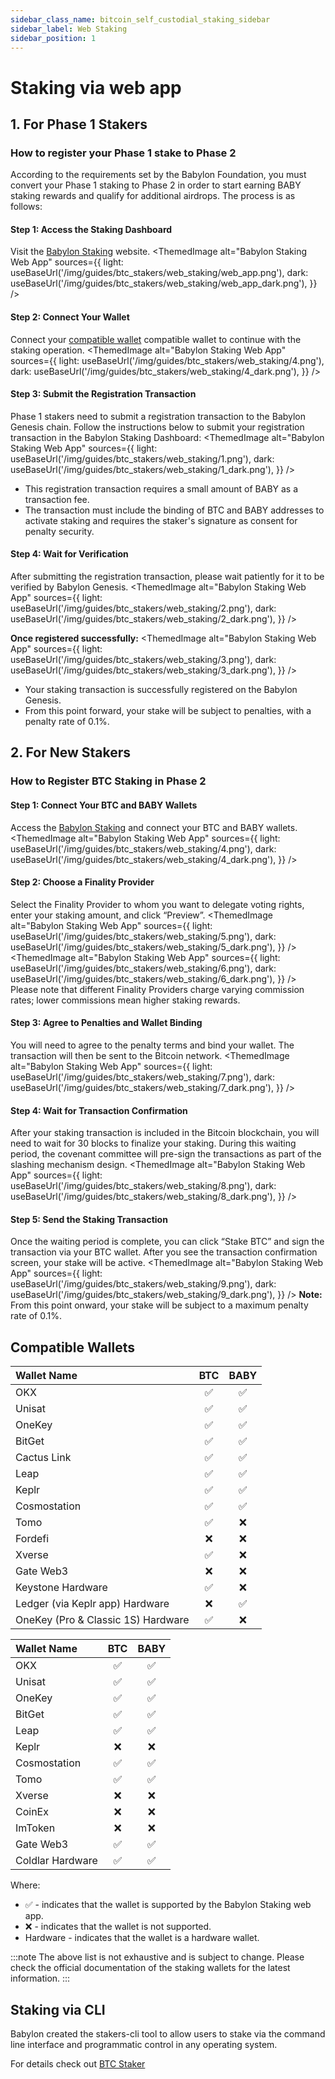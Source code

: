 ```yaml
---
sidebar_class_name: bitcoin_self_custodial_staking_sidebar
sidebar_label: Web Staking
sidebar_position: 1
---
```



# Staking via web app

## 1. For Phase 1 Stakers
### How to register your Phase 1 stake to Phase 2

According to the requirements set by the Babylon Foundation, you must convert your Phase 1 staking to Phase 2 in order to start earning BABY staking rewards and qualify for additional airdrops. The process is as follows:

#### Step 1: Access the Staking Dashboard
Visit the [Babylon Staking](https://btcstaking.babylonlabs.io/) website.
<ThemedImage
  alt="Babylon Staking Web App"
  sources={{
    light: useBaseUrl('/img/guides/btc_stakers/web_staking/web_app.png'),
    dark: useBaseUrl('/img/guides/btc_stakers/web_staking/web_app_dark.png'),
  }}
/>

#### Step 2: Connect Your Wallet
Connect your [compatible wallet](/guides/btc_stakers/native_staking/web_staking/#compatible-wallets) compatible wallet to continue with the staking operation.
<ThemedImage
  alt="Babylon Staking Web App"
  sources={{
    light: useBaseUrl('/img/guides/btc_stakers/web_staking/4.png'),
    dark: useBaseUrl('/img/guides/btc_stakers/web_staking/4_dark.png'),
  }}
/>
#### Step 3: Submit the Registration Transaction
Phase 1 stakers need to submit a registration transaction to the Babylon Genesis chain. Follow the instructions below to submit your registration transaction in the Babylon Staking Dashboard:
<ThemedImage
  alt="Babylon Staking Web App"
  sources={{
    light: useBaseUrl('/img/guides/btc_stakers/web_staking/1.png'),
    dark: useBaseUrl('/img/guides/btc_stakers/web_staking/1_dark.png'),
  }}
/>
- This registration transaction requires a small amount of BABY as a transaction fee.
- The transaction must include the binding of BTC and BABY addresses to activate staking and requires the staker's signature as consent for penalty security.

#### Step 4: Wait for Verification
After submitting the registration transaction, please wait patiently for it to be verified by Babylon Genesis.
<ThemedImage
  alt="Babylon Staking Web App"
  sources={{
    light: useBaseUrl('/img/guides/btc_stakers/web_staking/2.png'),
    dark: useBaseUrl('/img/guides/btc_stakers/web_staking/2_dark.png'),
  }}
/>

**Once registered successfully:**
<ThemedImage
  alt="Babylon Staking Web App"
  sources={{
    light: useBaseUrl('/img/guides/btc_stakers/web_staking/3.png'),
    dark: useBaseUrl('/img/guides/btc_stakers/web_staking/3_dark.png'),
  }}
/>
- Your staking transaction is successfully registered on the Babylon Genesis.
- From this point forward, your stake will be subject to penalties, with a penalty rate of 0.1%.

## 2. For New Stakers
### How to Register BTC Staking in Phase 2

#### **Step 1: Connect Your BTC and BABY Wallets**
Access the [Babylon Staking](https://btcstaking.babylonlabs.io/) and connect your BTC and BABY wallets.
<ThemedImage
  alt="Babylon Staking Web App"
  sources={{
    light: useBaseUrl('/img/guides/btc_stakers/web_staking/4.png'),
    dark: useBaseUrl('/img/guides/btc_stakers/web_staking/4_dark.png'),
  }}
/>

#### **Step 2: Choose a Finality Provider**
Select the Finality Provider to whom you want to delegate voting rights, enter your staking amount, and click “Preview”.
<ThemedImage
  alt="Babylon Staking Web App"
  sources={{
    light: useBaseUrl('/img/guides/btc_stakers/web_staking/5.png'),
    dark: useBaseUrl('/img/guides/btc_stakers/web_staking/5_dark.png'),
  }}
/>
<ThemedImage
  alt="Babylon Staking Web App"
  sources={{
    light: useBaseUrl('/img/guides/btc_stakers/web_staking/6.png'),
    dark: useBaseUrl('/img/guides/btc_stakers/web_staking/6_dark.png'),
  }}
/>
Please note that different Finality Providers charge varying commission rates; lower commissions mean higher staking rewards.

#### **Step 3: Agree to Penalties and Wallet Binding**
You will need to agree to the penalty terms and bind your wallet. The transaction will then be sent to the Bitcoin network.
<ThemedImage
  alt="Babylon Staking Web App"
  sources={{
    light: useBaseUrl('/img/guides/btc_stakers/web_staking/7.png'),
    dark: useBaseUrl('/img/guides/btc_stakers/web_staking/7_dark.png'),
  }}
/>

#### **Step 4: Wait for Transaction Confirmation**
After your staking transaction is included in the Bitcoin blockchain, you will need to wait for 30 blocks to finalize your staking. During this waiting period, the covenant committee will pre-sign the transactions as part of the slashing mechanism design.
<ThemedImage
  alt="Babylon Staking Web App"
  sources={{
    light: useBaseUrl('/img/guides/btc_stakers/web_staking/8.png'),
    dark: useBaseUrl('/img/guides/btc_stakers/web_staking/8_dark.png'),
  }}
/>

#### **Step 5: Send the Staking Transaction**
Once the waiting period is complete, you can click “Stake BTC” and sign the transaction via your BTC wallet. After you see the transaction confirmation screen, your stake will be active.
<ThemedImage
  alt="Babylon Staking Web App"
  sources={{
    light: useBaseUrl('/img/guides/btc_stakers/web_staking/9.png'),
    dark: useBaseUrl('/img/guides/btc_stakers/web_staking/9_dark.png'),
  }}
/>
**Note:** From this point onward, your stake will be subject to a maximum penalty rate of 0.1%.


## Compatible Wallets

<Tabs>
  <TabItem value="extension" label="Browser Extension Wallets" default>

| Wallet Name | BTC | BABY |
|:--|:-:|:-:|
| OKX | ✅ | ✅ |
| Unisat | ✅ | ✅ |
| OneKey | ✅ | ✅ |
| BitGet | ✅ | ✅ |
| Cactus Link | ✅ | ✅ |
| Leap | ✅ | ✅ |
| Keplr | ✅ | ✅ |
| Cosmostation | ✅ | ✅ |
| Tomo | ✅ | ❌ |
| Fordefi | ❌ | ❌ |
| Xverse | ✅ | ❌ |
| Gate Web3 | ❌ | ❌ |
| Keystone <HardwareBadge>Hardware</HardwareBadge> | ✅ | ❌ |
| Ledger (via Keplr app) <HardwareBadge>Hardware</HardwareBadge> | ❌ | ✅ |
| OneKey (Pro & Classic 1S) <HardwareBadge>Hardware</HardwareBadge> | ✅ | ❌ |

  </TabItem>
  <TabItem value="mobile" label="Mobile App Wallets">

| Wallet Name | BTC | BABY |
|:--|:-:|:-:|
| OKX | ✅ | ✅ |
| Unisat | ✅ | ✅ |
| OneKey | ✅ | ✅ |
| BitGet | ✅ | ✅ |
| Leap | ✅ | ✅ |
| Keplr | ❌ | ❌ |
| Cosmostation | ✅ | ✅ |
| Tomo | ✅ | ✅ |
| Xverse | ❌ | ❌ |
| CoinEx | ❌ | ❌ |
| ImToken | ❌ | ❌ |
| Gate Web3 | ✅ | ✅ |
| Coldlar <HardwareBadge>Hardware</HardwareBadge>  | ✅ | ✅ |

  </TabItem>
</Tabs>

Where:
* ✅ - indicates that the wallet is supported by the Babylon Staking web app.
* ❌ - indicates that the wallet is not supported.
* <HardwareBadge>Hardware</HardwareBadge> - indicates that the wallet is a hardware wallet.

:::note
The above list is not exhaustive and is subject to change. Please check the official documentation of the staking wallets for the latest information.
:::

## Staking via CLI

Babylon created the stakers-cli tool to allow users to stake via the command line
interface and programmatic control in any operating system.

For details check out [BTC Staker](/guides/btc_stakers/native_staking/staking_via_cli)
